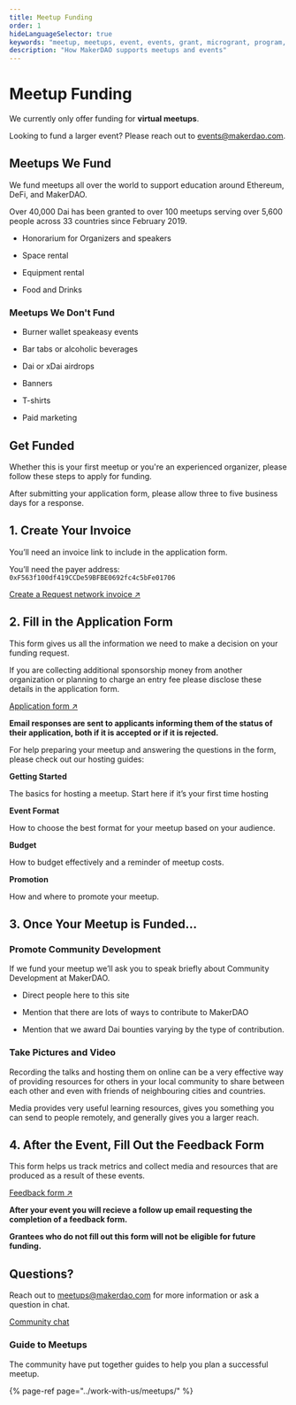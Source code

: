 ```yaml
---
title: Meetup Funding
order: 1
hideLanguageSelector: true
keywords: "meetup, meetups, event, events, grant, microgrant, program, help, local"
description: "How MakerDAO supports meetups and events"
---
```


# Meetup Funding

<StatusBanner>

We currently only offer funding for **virtual meetups**.

</StatusBanner>

<Hint>

Looking to fund a larger event? Please reach out to events@makerdao.com.

</Hint>

## Meetups We Fund

We fund meetups all over the world to support education around Ethereum, DeFi, and MakerDAO. 

Over 40,000 Dai has been granted to over 100 meetups serving over 5,600 people across 33 countries since February 2019.

<List>

- Honorarium for Organizers and speakers 

- Space rental 

- Equipment rental 

- Food and Drinks

</List>

### Meetups We Don't Fund

<List>

- Burner wallet speakeasy events 

- Bar tabs or alcoholic beverages 

- Dai or xDai airdrops 

- Banners 

- T-shirts

- Paid marketing

</List>

## Get Funded

Whether this is your first meetup or you're an experienced organizer, please follow these steps to apply for funding. 

After submitting your application form, please allow three to five business days for a response.

<Process>

<Box>

## 1. Create Your Invoice

You’ll need an invoice link to include in the application form.

You’ll need the payer address: `0xF563f100df419CCDe59BFBE0692fc4c5bFe01706`

[Create a Request network invoice ↗](https://app.request.network/#/)

</Box>

<Box>

## 2. Fill in the Application Form

This form gives us all the information we need to make a decision on your funding request.

If you are collecting additional sponsorship money from another organization or planning to charge an entry fee please disclose these details in the application form.

[Application form ↗](https://airtable.com/shr4HOtcZ8o3VZmek)

**Email responses are sent to applicants informing them of the status of their application, both if it is accepted or if it is rejected.**

<Hint>

For help preparing your meetup and answering the questions in the form, please check out our hosting guides:

<List>

<Link to="/work_with_us/meetups/getting-started-guide">

**Getting Started**

The basics for hosting a meetup. Start here if it’s your first time hosting

</Link>

<Link to="/work_with_us/meetups/event-formats-guide">

**Event Format**

How to choose the best format for your meetup based on your audience.

</Link>

<Link to="/work_with_us/meetups/budget-guide">

**Budget**

How to budget effectively and a reminder of meetup costs.

</Link>

<Link to="/work_with_us/meetups/promotion-guide">

**Promotion**

How and where to promote your meetup.

</Link>

</List>

</Hint>

</Box>

<Box>

## 3. Once Your Meetup is Funded...

### Promote Community Development

If we fund your meetup we’ll ask you to speak briefly about Community Development at MakerDAO.

<List>

- Direct people here to this site 

- Mention that there are lots of ways to contribute to MakerDAO 

- Mention that we award Dai bounties varying by the type of contribution.

</List>

### Take Pictures and Video

Recording the talks and hosting them on online can be a very effective way of providing resources for others in your local community to share between each other and even with friends of neighbouring cities and countries. 

Media provides very useful learning resources, gives you something you can send to people remotely, and generally gives you a larger reach.

</Box>

<Box>

## 4. After the Event, Fill Out the Feedback Form

<CTA>

This form helps us track metrics and collect media and resources that are produced as a result of these events.

[Feedback form ↗](https://airtable.com/shr6Icuj6tOy0k55l)

</CTA>

**After your event you will recieve a follow up email requesting the completion of a feedback form.**

<Hint>

**Grantees who do not fill out this form will not be eligible for future funding.**

</Hint>

</Box>

</Process>

## Questions?

<Callout>

Reach out to meetups@makerdao.com for more information or ask a question in chat.

[Community chat](https://chat.makerdao.com/channel/community-development)

</Callout>

### Guide to Meetups

The community have put together guides to help you plan a successful meetup.

{% page-ref page="../work-with-us/meetups/" %}
